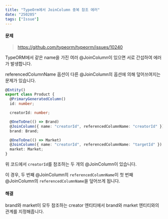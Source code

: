 ```yaml
---
title: "TypeOrm에서 JoinColumn 중복 참조 에러"
date: "250205"
tags: ["Issue"]
---
```


#### 문제

> https://github.com/typeorm/typeorm/issues/10240

TypeORM에서 같은 name을 가진 여러 @JoinColumn이 있으면 서로 간섭하여 에러가 발생합니다.

referencedColumnName 옵션이 다른 @JoinColumn의 옵션에 의해 덮어쓰여지는 문제가 있습니다.

```typescript
@Entity()
export class Product {
  @PrimaryGeneratedColumn()
  id: number;

  creatorId: number;

  @OneToOne(() => Brand)
  @JoinColumn({ name: "creatorId", referencedColumnName: "creatorId" })
  brand: Brand;

  @OneToOne(() => Market)
  @JoinColumn({ name: "creatorId", referencedColumnName: "targetId" })
  market: Market;
}
```

위 코드에서 `creatorId`를 참조하는 두 개의 @JoinColumn이 있습니다.

이 경우, 두 번째 @JoinColumn의 `referencedColumnName`이 첫 번째 @JoinColumn의 `referencedColumnName`을 덮어쓰게 됩니다.

#### 해결

brand와 market이 모두 참조하는 creator 엔티티에서 brand와 market 엔티티와의 관계를 지정해줍니다.
